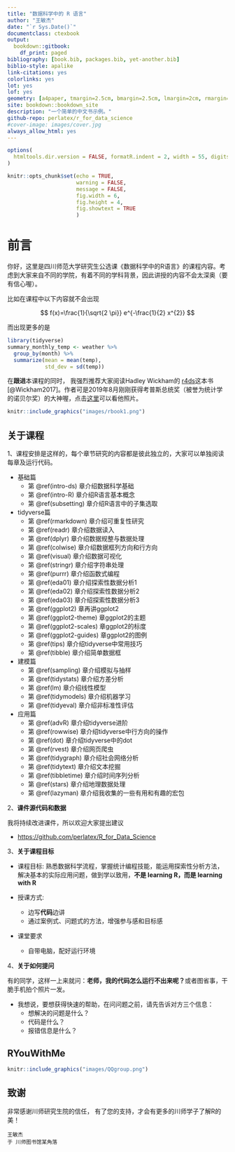 ```yaml
--- 
title: "数据科学中的 R 语言"
author: "王敏杰"
date: "`r Sys.Date()`"
documentclass: ctexbook
output:
  bookdown::gitbook:
    df_print: paged
bibliography: [book.bib, packages.bib, yet-another.bib]
biblio-style: apalike
link-citations: yes
colorlinks: yes
lot: yes
lof: yes
geometry: [a4paper, tmargin=2.5cm, bmargin=2.5cm, lmargin=2cm, rmargin=2cm]
site: bookdown::bookdown_site
description: "一个简单的中文书示例。"
github-repo: perlatex/r_for_data_science
#cover-image: images/cover.jpg
always_allow_html: yes
---
```


```r
options(
  htmltools.dir.version = FALSE, formatR.indent = 2, width = 55, digits = 4
)

knitr::opts_chunk$set(echo = TRUE, 
                      warning = FALSE, 
                      message = FALSE,
                      fig.width = 6, 
                      fig.height = 4,
                      fig.showtext = TRUE
                      )
```

# 前言 {-}
你好，这里是四川师范大学研究生公选课《数据科学中的R语言》的课程内容。考虑到大家来自不同的学院，有着不同的学科背景，因此讲授的内容不会太深奥（要有信心喔）。

比如在课程中以下内容就不会出现

$$
f(x)=\frac{1}{\sqrt{2 \pi}} e^{-\frac{1}{2} x^{2}}
$$

而出现更多的是

```r
library(tidyverse)
summary_monthly_temp <- weather %>% 
  group_by(month) %>% 
  summarize(mean = mean(temp), 
            std_dev = sd(temp))
```


在**跟进**本课程的同时， 我强烈推荐大家阅读Hadley Wickham的
[r4ds](https://r4ds.had.co.nz/)这本书 [@Wickham2017]。作者可是2019年8月刚刚获得考普斯总统奖（被誉为统计学的诺贝尔奖）的大神喔，点击[这里](http://hadley.nz/)可以看他照片。

```r
knitr::include_graphics("images/rbook1.png")
```

## 关于课程 {-}

1、课程安排是这样的，每个章节研究的内容都是彼此独立的，大家可以单独阅读每章及运行代码。

- 基础篇
   - 第 \@ref(intro-ds) 章介绍数据科学基础
   - 第 \@ref(intro-R) 章介绍R语言基本概念
   - 第 \@ref(subsetting) 章介绍R语言中的子集选取
- tidyverse篇
   - 第 \@ref(rmarkdown) 章介绍可重复性研究
   - 第 \@ref(readr) 章介绍数据读入
   - 第 \@ref(dplyr) 章介绍数据规整与数据处理
   - 第 \@ref(colwise) 章介绍数据框列方向和行方向
   - 第 \@ref(visual) 章介绍数据可视化
   - 第 \@ref(stringr) 章介绍字符串处理
   - 第 \@ref(purrr) 章介绍函数式编程
   - 第 \@ref(eda01) 章介绍探索性数据分析1   
   - 第 \@ref(eda02) 章介绍探索性数据分析2   
   - 第 \@ref(eda03) 章介绍探索性数据分析3   
   - 第 \@ref(ggplot2) 章再讲ggplot2
   - 第 \@ref(ggplot2-theme) 章ggplot2的主题
   - 第 \@ref(ggplot2-scales) 章ggplot2的标度
   - 第 \@ref(ggplot2-guides) 章ggplot2的图例
   - 第 \@ref(tips) 章介绍tidyverse中常用技巧
   - 第 \@ref(tibble) 章介绍简单数据框
- 建模篇
   - 第 \@ref(sampling) 章介绍模拟与抽样
   - 第 \@ref(tidystats) 章介绍方差分析
   - 第 \@ref(lm) 章介绍线性模型
   - 第 \@ref(tidymodels) 章介绍机器学习
   - 第 \@ref(tidyeval) 章介绍非标准性评估
- 应用篇
   - 第 \@ref(advR) 章介绍tidyverse进阶
   - 第 \@ref(rowwise) 章介绍tidyverse中行方向的操作
   - 第 \@ref(dot) 章介绍tidyverse中的dot
   - 第 \@ref(rvest) 章介绍网页爬虫
   - 第 \@ref(tidygraph) 章介绍社会网络分析
   - 第 \@ref(tidytext) 章介绍文本挖掘
   - 第 \@ref(tibbletime) 章介绍时间序列分析
   - 第 \@ref(stars) 章介绍地理数据处理
   - 第 \@ref(lazyman) 章介绍我收集的一些有用和有趣的宏包



2、**课件源代码和数据**

  我将持续改进课件，所以欢迎大家提出建议
  
- <https://github.com/perlatex/R_for_Data_Science>



3、**关于课程目标**

- 课程目标: 熟悉数据科学流程，掌握统计编程技能，能运用探索性分析方法，解决基本的实际应用问题，做到学以致用，**不是 learning R，而是 learning with R**

- 授课方式: 
  - 边写**代码**边讲
  - 通过案例式、问题式的方法，增强参与感和目标感

- 课堂要求
  - 自带电脑，配好运行环境
  


4、**关于如何提问**

有的同学，这样一上来就问：**老师，我的代码怎么运行不出来呢？**或者图省事，干脆手机拍个照片一发。

- 我想说，要想获得快速的帮助，在问问题之前，请先告诉对方三个信息：
   - 想解决的问题是什么？
   - 代码是什么？
   - 报错信息是什么？






## RYouWithMe {-}

```r
knitr::include_graphics("images/QQgroup.png")
```



## 致谢 {-}

非常感谢川师研究生院的信任， 有了您的支持，才会有更多的川师学子了解R的美！

```block2
王敏杰  
于 川师图书馆某角落
```

